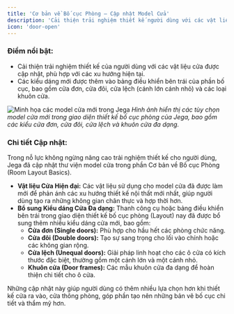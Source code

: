 ```yaml
---
title: 'Cơ bản về Bố cục Phòng – Cập nhật Model Cửa'
description: 'Cải thiện trải nghiệm thiết kế người dùng với các vật liệu cửa được cập nhật, phù hợp với xu hướng hiện tại. Các kiểu dáng mới được thêm vào bao gồm cửa đơn, cửa đôi, cửa lệch và khuôn cửa.'
icon: 'door-open'
---
```


### Điểm nổi bật:
*   Cải thiện trải nghiệm thiết kế của người dùng với các vật liệu cửa được cập nhật, phù hợp với các xu hướng hiện tại.
*   Các kiểu dáng mới được thêm vào bảng điều khiển bên trái của phần bố cục, bao gồm cửa đơn, cửa đôi, cửa lệch (cánh lớn cánh nhỏ) và các loại khuôn cửa.

![Minh họa các model cửa mới trong Jega](https://ai-study1.3vjia.com/aihouse-web/5585fbc0-eab2-40f2-8d05-5ad7de7cef3d.png)
*Hình ảnh hiển thị các tùy chọn model cửa mới trong giao diện thiết kế bố cục phòng của Jega, bao gồm các kiểu cửa đơn, cửa đôi, cửa lệch và khuôn cửa đa dạng.*

### Chi tiết Cập nhật:
Trong nỗ lực không ngừng nâng cao trải nghiệm thiết kế cho người dùng, Jega đã cập nhật thư viện model cửa trong phần Cơ bản về Bố cục Phòng (Room Layout Basics).

*   **Vật liệu Cửa Hiện đại:** Các vật liệu sử dụng cho model cửa đã được làm mới để phản ánh các xu hướng thiết kế nội thất mới nhất, giúp người dùng tạo ra những không gian chân thực và hợp thời hơn.
*   **Bổ sung Kiểu dáng Cửa Đa dạng:** Thanh công cụ hoặc bảng điều khiển bên trái trong giao diện thiết kế bố cục phòng (Layout) nay đã được bổ sung thêm nhiều kiểu dáng cửa mới, bao gồm:
    *   **Cửa đơn (Single doors):** Phù hợp cho hầu hết các phòng chức năng.
    *   **Cửa đôi (Double doors):** Tạo sự sang trọng cho lối vào chính hoặc các không gian rộng.
    *   **Cửa lệch (Unequal doors):** Giải pháp linh hoạt cho các ô cửa có kích thước đặc biệt, thường gồm một cánh lớn và một cánh nhỏ.
    *   **Khuôn cửa (Door frames):** Các mẫu khuôn cửa đa dạng để hoàn thiện chi tiết cho ô cửa.

Những cập nhật này giúp người dùng có thêm nhiều lựa chọn hơn khi thiết kế cửa ra vào, cửa thông phòng, góp phần tạo nên những bản vẽ bố cục chi tiết và thẩm mỹ hơn.
